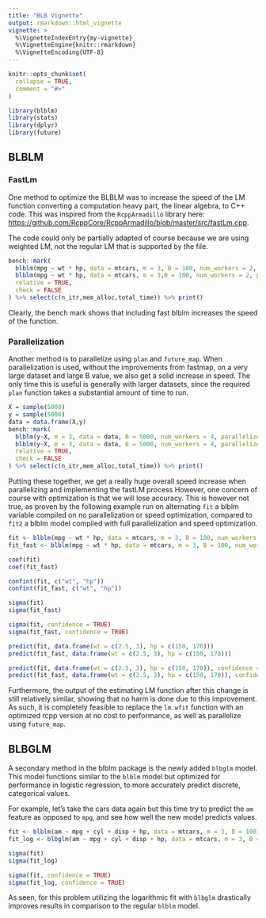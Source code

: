 ```yaml
---
title: "BLB Vignette"
output: rmarkdown::html_vignette
vignette: >
  %\VignetteIndexEntry{my-vignette}
  %\VignetteEngine{knitr::rmarkdown}
  %\VignetteEncoding{UTF-8}
---
```


```r
knitr::opts_chunk$set(
  collapse = TRUE,
  comment = "#>"
)
```

```r
library(blblm)
library(stats)
library(dplyr)
library(future)
```

## BLBLM

### FastLm

One method to optimize the BLBLM was to increase the speed of the LM function converting a computation heavy part, the linear algebra, to C++ code. This was inspired from the `RcppArmadillo` library here: <https://github.com/RcppCore/RcppArmadillo/blob/master/src/fastLm.cpp>. 

The code could only be partially adapted of course because we are using weighted LM, not the regular LM that is supported by the file.

```r
bench::mark(
  blblm(mpg ~ wt * hp, data = mtcars, m = 3, B = 100, num_workers = 2, parallelize = FALSE, fast = TRUE),
  blblm(mpg ~ wt * hp, data = mtcars, m = 3,B = 100, num_workers = 2, parallelize = FALSE, fast = FALSE),
  relative = TRUE,
  check = FALSE
) %>% select(c(n_itr,mem_alloc,total_time)) %>% print()
```

Clearly, the bench mark shows that including fast blblm increases the speed of the function.

### Parallelization

Another method is to parallelize using `plan` and `future_map`. When parallelization is used, without the improvements from fastmap, on a very large dataset and large B value, we also get a solid increase in speed. The only time this is useful is generally with larger datasets, since the required `plan` function takes a substantial amount of time to run.

```r
X = sample(5000)
y = sample(5000)
data = data.frame(X,y)
bench::mark(
  blblm(y~X, m = 3, data = data, B = 5000, num_workers = 4, parallelize = TRUE, fast = FALSE),
  blblm(y~X, m = 3, data = data, B = 5000, num_workers = 4, parallelize = FALSE, fast = FALSE),
  relative = TRUE,
  check = FALSE
) %>% select(c(n_itr,mem_alloc,total_time)) %>% print()
```

Putting these together, we get a really huge overall speed increase when parallelizing and implementing the fastLM process.However, one concern of course with optimization is that we will lose accuracy. This is however not true, as proven by the following example run on alternating `fit` a blblm variable compiled on no parallelization or speed optimization, compared to `fit2` a blblm model compiled with full parallelization and speed optimization.

```r
fit <- blblm(mpg ~ wt * hp, data = mtcars, m = 3, B = 100, num_workers = 4, parallelize = FALSE, fast = FALSE)
fit_fast <- blblm(mpg ~ wt * hp, data = mtcars, m = 3, B = 100, num_workers = 4, parallelize = TRUE, fast = TRUE)

coef(fit)
coef(fit_fast)

confint(fit, c("wt", "hp"))
confint(fit_fast, c("wt", "hp"))

sigma(fit)
sigma(fit_fast)

sigma(fit, confidence = TRUE)
sigma(fit_fast, confidence = TRUE)

predict(fit, data.frame(wt = c(2.5, 3), hp = c(150, 170)))
predict(fit_fast, data.frame(wt = c(2.5, 3), hp = c(150, 170)))

predict(fit, data.frame(wt = c(2.5, 3), hp = c(150, 170)), confidence = TRUE)
predict(fit_fast, data.frame(wt = c(2.5, 3), hp = c(150, 170)), confidence = TRUE)
```

Furthermore, the output of the estimating LM function after this change is still relatively similar, showing that no harm is done due to this improvement. As such, it is completely feasible to replace the `lm.wfit` function with an optimized rcpp version at no cost to performance, as well as parallelize using `future_map`.


## BLBGLM

A secondary method in the blblm package is the newly added `blbglm` model. This model functions similar to the `blblm` model but optimized for performance in logistic regression, to more accurately predict discrete, categorical values.

For example, let's take the cars data again but this time try to predict the `am` feature as opposed to `mpg`, and see how well the new model predicts values.

```r
fit <- blblm(am ~ mpg + cyl + disp + hp, data = mtcars, m = 3, B = 100)
fit_log <- blbglm(am ~ mpg + cyl + disp + hp, data = mtcars, m = 3, B = 100)
```

```r
sigma(fit)
sigma(fit_log)

sigma(fit, confidence = TRUE)
sigma(fit_log, confidence = TRUE)
```

As seen, for this problem utilizing the logarithmic fit with `blbglm` drastically improves results in comparison to the regular `blblm` model.

